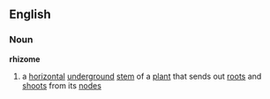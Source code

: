 ==English==
===Noun===
{{wikipedia}}
'''rhizome'''
# a [[horizontal]] [[underground]] [[stem]] of a [[plant]] that sends out [[root]]s and [[shoot]]s from its [[node]]s
